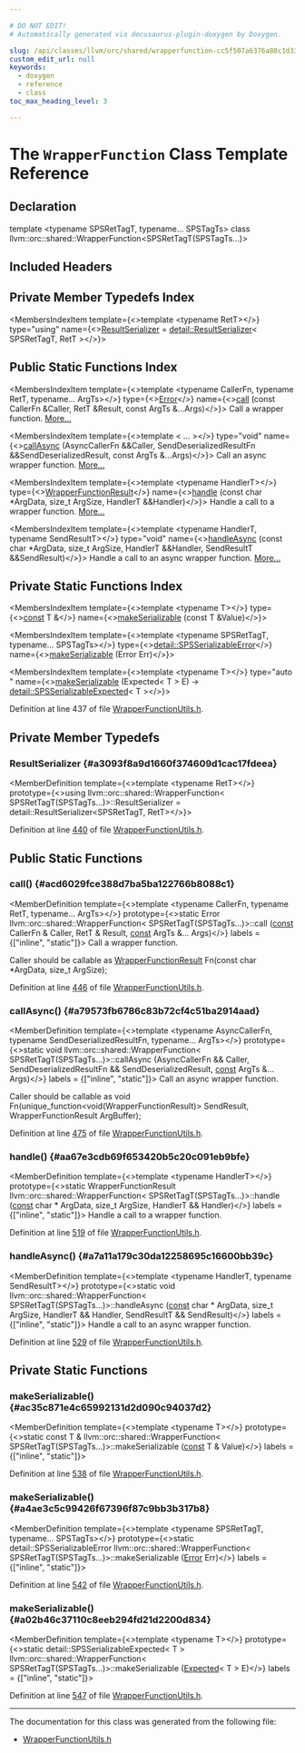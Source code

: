 ```yaml
---

# DO NOT EDIT!
# Automatically generated via docusaurus-plugin-doxygen by Doxygen.

slug: /api/classes/llvm/orc/shared/wrapperfunction-cc5f507a6376a88c1d33fbec441bda7d
custom_edit_url: null
keywords:
  - doxygen
  - reference
  - class
toc_max_heading_level: 3

---
```





# The `WrapperFunction` Class Template Reference

<DoxygenPage pluginConfig={pluginConfig}>



## Declaration

<CodeBlock>template &lt;typename SPSRetTagT, typename... SPSTagTs&gt;
class llvm::orc::shared::WrapperFunction&lt;SPSRetTagT(SPSTagTs...)&gt;</CodeBlock>

## Included Headers

<IncludesList>
<IncludesListItem
  filePath="llvm/ExecutionEngine/Orc/Shared/WrapperFunctionUtils.h"
  permalink="/docs/api/files/include/include/llvm/include/llvm/executionengine/include/llvm/executionengine/orc/include/llvm/executionengine/orc/shared/wrapperfunctionutils-h"
  isLocal="true" />
</IncludesList>

## Private Member Typedefs Index

<MembersIndex>

<MembersIndexItem
  template={<>template &lt;typename RetT&gt;</>}
  type="using"
  name={<><a href="#a3093f8a9d1660f374609d1cac17fdeea">ResultSerializer</a> = <a href="/docs/api/classes/llvm/orc/shared/detail/resultserializer">detail::ResultSerializer</a>&lt; SPSRetTagT, RetT &gt;</>}>
</MembersIndexItem>

</MembersIndex>

## Public Static Functions Index

<MembersIndex>

<MembersIndexItem
  template={<>template &lt;typename CallerFn, typename RetT, typename... ArgTs&gt;</>}
  type={<><a href="/docs/api/classes/llvm/error">Error</a></>}
  name={<><a href="#acd6029fce388d7ba5ba122766b8088c1">call</a> (const CallerFn &amp;Caller, RetT &amp;Result, const ArgTs &amp;...Args)</>}>
Call a wrapper function. <a href="#acd6029fce388d7ba5ba122766b8088c1">More...</a>
</MembersIndexItem>

<MembersIndexItem
  template={<>template &lt; ... &gt;</>}
  type="void"
  name={<><a href="#a79573fb6786c83b72cf4c51ba2914aad">callAsync</a> (AsyncCallerFn &amp;&amp;Caller, SendDeserializedResultFn &amp;&amp;SendDeserializedResult, const ArgTs &amp;...Args)</>}>
Call an async wrapper function. <a href="#a79573fb6786c83b72cf4c51ba2914aad">More...</a>
</MembersIndexItem>

<MembersIndexItem
  template={<>template &lt;typename HandlerT&gt;</>}
  type={<><a href="/docs/api/classes/llvm/orc/shared/wrapperfunctionresult">WrapperFunctionResult</a></>}
  name={<><a href="#aa67e3cdb69f653420b5c20c091eb9bfe">handle</a> (const char &#42;ArgData, size&#95;t ArgSize, HandlerT &amp;&amp;Handler)</>}>
Handle a call to a wrapper function. <a href="#aa67e3cdb69f653420b5c20c091eb9bfe">More...</a>
</MembersIndexItem>

<MembersIndexItem
  template={<>template &lt;typename HandlerT, typename SendResultT&gt;</>}
  type="void"
  name={<><a href="#a7a11a179c30da12258695c16600bb39c">handleAsync</a> (const char &#42;ArgData, size&#95;t ArgSize, HandlerT &amp;&amp;Handler, SendResultT &amp;&amp;SendResult)</>}>
Handle a call to an async wrapper function. <a href="#a7a11a179c30da12258695c16600bb39c">More...</a>
</MembersIndexItem>

</MembersIndex>

## Private Static Functions Index

<MembersIndex>

<MembersIndexItem
  template={<>template &lt;typename T&gt;</>}
  type={<><a href="/docs/api/files/lib/lib/target/lib/target/aarch64/aarch64promoteconstant-cpp/#a90f8350fecae261c25be85d38b451bff">const</a> T &amp;</>}
  name={<><a href="#ac35c871e4c65992131d2d090c94037d2">makeSerializable</a> (const T &amp;Value)</>}>
</MembersIndexItem>

<MembersIndexItem
  template={<>template &lt;typename SPSRetTagT, typename... SPSTagTs&gt;</>}
  type={<><a href="/docs/api/structs/llvm/orc/shared/detail/spsserializableerror">detail::SPSSerializableError</a></>}
  name={<><a href="#a4ae3c5c99426f67396f87c9bb3b317b8">makeSerializable</a> (Error Err)</>}>
</MembersIndexItem>

<MembersIndexItem
  template={<>template &lt;typename T&gt;</>}
  type="auto "
  name={<><a href="#a02b46c37110c8eeb294fd21d2200d834">makeSerializable</a> (Expected&lt; T &gt; E) -&gt; <a href="/docs/api/structs/llvm/orc/shared/detail/spsserializableexpected">detail::SPSSerializableExpected</a>&lt; T &gt;</>}>
</MembersIndexItem>

</MembersIndex>


Definition at line 437 of file <a href="/docs/api/files/include/include/llvm/include/llvm/executionengine/include/llvm/executionengine/orc/include/llvm/executionengine/orc/shared/wrapperfunctionutils-h">WrapperFunctionUtils.h</a>.

<SectionDefinition>

## Private Member Typedefs

### ResultSerializer {#a3093f8a9d1660f374609d1cac17fdeea}

<MemberDefinition
  template={<>template &lt;typename RetT&gt;</>}
  prototype={<>using llvm::orc::shared::WrapperFunction&lt; SPSRetTagT(SPSTagTs...)&gt;::ResultSerializer =  detail::ResultSerializer&lt;SPSRetTagT, RetT&gt;</>}>

Definition at line <a href="/docs/api/files/include/include/llvm/include/llvm/executionengine/include/llvm/executionengine/orc/include/llvm/executionengine/orc/shared/wrapperfunctionutils-h/#l00440">440</a> of file <a href="/docs/api/files/include/include/llvm/include/llvm/executionengine/include/llvm/executionengine/orc/include/llvm/executionengine/orc/shared/wrapperfunctionutils-h">WrapperFunctionUtils.h</a>.
</MemberDefinition>

</SectionDefinition>

<SectionDefinition>

## Public Static Functions

### call() {#acd6029fce388d7ba5ba122766b8088c1}

<MemberDefinition
  template={<>template &lt;typename CallerFn, typename RetT, typename... ArgTs&gt;</>}
  prototype={<>static Error llvm::orc::shared::WrapperFunction&lt; SPSRetTagT(SPSTagTs...)&gt;::call (<a href="/docs/api/files/lib/lib/target/lib/target/aarch64/aarch64promoteconstant-cpp/#a90f8350fecae261c25be85d38b451bff">const</a> CallerFn &amp; Caller, RetT &amp; Result, <a href="/docs/api/files/lib/lib/target/lib/target/aarch64/aarch64promoteconstant-cpp/#a90f8350fecae261c25be85d38b451bff">const</a> ArgTs &amp;... Args)</>}
  labels = {["inline", "static"]}>
Call a wrapper function.

Caller should be callable as <a href="/docs/api/classes/llvm/orc/shared/wrapperfunctionresult">WrapperFunctionResult</a> Fn(const char &#42;ArgData, size&#95;t ArgSize);

Definition at line <a href="/docs/api/files/include/include/llvm/include/llvm/executionengine/include/llvm/executionengine/orc/include/llvm/executionengine/orc/shared/wrapperfunctionutils-h/#l00446">446</a> of file <a href="/docs/api/files/include/include/llvm/include/llvm/executionengine/include/llvm/executionengine/orc/include/llvm/executionengine/orc/shared/wrapperfunctionutils-h">WrapperFunctionUtils.h</a>.
</MemberDefinition>

### callAsync() {#a79573fb6786c83b72cf4c51ba2914aad}

<MemberDefinition
  template={<>template &lt;typename AsyncCallerFn, typename SendDeserializedResultFn, typename... ArgTs&gt;</>}
  prototype={<>static void llvm::orc::shared::WrapperFunction&lt; SPSRetTagT(SPSTagTs...)&gt;::callAsync (AsyncCallerFn &amp;&amp; Caller, SendDeserializedResultFn &amp;&amp; SendDeserializedResult, <a href="/docs/api/files/lib/lib/target/lib/target/aarch64/aarch64promoteconstant-cpp/#a90f8350fecae261c25be85d38b451bff">const</a> ArgTs &amp;... Args)</>}
  labels = {["inline", "static"]}>
Call an async wrapper function.

Caller should be callable as void Fn(unique&#95;function&lt;void(WrapperFunctionResult)&gt; SendResult,
        WrapperFunctionResult ArgBuffer);

Definition at line <a href="/docs/api/files/include/include/llvm/include/llvm/executionengine/include/llvm/executionengine/orc/include/llvm/executionengine/orc/shared/wrapperfunctionutils-h/#l00475">475</a> of file <a href="/docs/api/files/include/include/llvm/include/llvm/executionengine/include/llvm/executionengine/orc/include/llvm/executionengine/orc/shared/wrapperfunctionutils-h">WrapperFunctionUtils.h</a>.
</MemberDefinition>

### handle() {#aa67e3cdb69f653420b5c20c091eb9bfe}

<MemberDefinition
  template={<>template &lt;typename HandlerT&gt;</>}
  prototype={<>static WrapperFunctionResult llvm::orc::shared::WrapperFunction&lt; SPSRetTagT(SPSTagTs...)&gt;::handle (<a href="/docs/api/files/lib/lib/target/lib/target/aarch64/aarch64promoteconstant-cpp/#a90f8350fecae261c25be85d38b451bff">const</a> char &#42; ArgData, size&#95;t ArgSize, HandlerT &amp;&amp; Handler)</>}
  labels = {["inline", "static"]}>
Handle a call to a wrapper function.

Definition at line <a href="/docs/api/files/include/include/llvm/include/llvm/executionengine/include/llvm/executionengine/orc/include/llvm/executionengine/orc/shared/wrapperfunctionutils-h/#l00519">519</a> of file <a href="/docs/api/files/include/include/llvm/include/llvm/executionengine/include/llvm/executionengine/orc/include/llvm/executionengine/orc/shared/wrapperfunctionutils-h">WrapperFunctionUtils.h</a>.
</MemberDefinition>

### handleAsync() {#a7a11a179c30da12258695c16600bb39c}

<MemberDefinition
  template={<>template &lt;typename HandlerT, typename SendResultT&gt;</>}
  prototype={<>static void llvm::orc::shared::WrapperFunction&lt; SPSRetTagT(SPSTagTs...)&gt;::handleAsync (<a href="/docs/api/files/lib/lib/target/lib/target/aarch64/aarch64promoteconstant-cpp/#a90f8350fecae261c25be85d38b451bff">const</a> char &#42; ArgData, size&#95;t ArgSize, HandlerT &amp;&amp; Handler, SendResultT &amp;&amp; SendResult)</>}
  labels = {["inline", "static"]}>
Handle a call to an async wrapper function.

Definition at line <a href="/docs/api/files/include/include/llvm/include/llvm/executionengine/include/llvm/executionengine/orc/include/llvm/executionengine/orc/shared/wrapperfunctionutils-h/#l00529">529</a> of file <a href="/docs/api/files/include/include/llvm/include/llvm/executionengine/include/llvm/executionengine/orc/include/llvm/executionengine/orc/shared/wrapperfunctionutils-h">WrapperFunctionUtils.h</a>.
</MemberDefinition>

</SectionDefinition>

<SectionDefinition>

## Private Static Functions

### makeSerializable() {#ac35c871e4c65992131d2d090c94037d2}

<MemberDefinition
  template={<>template &lt;typename T&gt;</>}
  prototype={<>static const T &amp; llvm::orc::shared::WrapperFunction&lt; SPSRetTagT(SPSTagTs...)&gt;::makeSerializable (<a href="/docs/api/files/lib/lib/target/lib/target/aarch64/aarch64promoteconstant-cpp/#a90f8350fecae261c25be85d38b451bff">const</a> T &amp; Value)</>}
  labels = {["inline", "static"]}>

Definition at line <a href="/docs/api/files/include/include/llvm/include/llvm/executionengine/include/llvm/executionengine/orc/include/llvm/executionengine/orc/shared/wrapperfunctionutils-h/#l00538">538</a> of file <a href="/docs/api/files/include/include/llvm/include/llvm/executionengine/include/llvm/executionengine/orc/include/llvm/executionengine/orc/shared/wrapperfunctionutils-h">WrapperFunctionUtils.h</a>.
</MemberDefinition>

### makeSerializable() {#a4ae3c5c99426f67396f87c9bb3b317b8}

<MemberDefinition
  template={<>template &lt;typename SPSRetTagT, typename... SPSTagTs&gt;</>}
  prototype={<>static detail::SPSSerializableError llvm::orc::shared::WrapperFunction&lt; SPSRetTagT(SPSTagTs...)&gt;::makeSerializable (<a href="/docs/api/classes/llvm/error">Error</a> Err)</>}
  labels = {["inline", "static"]}>

Definition at line <a href="/docs/api/files/include/include/llvm/include/llvm/executionengine/include/llvm/executionengine/orc/include/llvm/executionengine/orc/shared/wrapperfunctionutils-h/#l00542">542</a> of file <a href="/docs/api/files/include/include/llvm/include/llvm/executionengine/include/llvm/executionengine/orc/include/llvm/executionengine/orc/shared/wrapperfunctionutils-h">WrapperFunctionUtils.h</a>.
</MemberDefinition>

### makeSerializable() {#a02b46c37110c8eeb294fd21d2200d834}

<MemberDefinition
  template={<>template &lt;typename T&gt;</>}
  prototype={<>static detail::SPSSerializableExpected&lt; T &gt; llvm::orc::shared::WrapperFunction&lt; SPSRetTagT(SPSTagTs...)&gt;::makeSerializable (<a href="/docs/api/classes/llvm/expected">Expected</a>&lt; T &gt; E)</>}
  labels = {["inline", "static"]}>

Definition at line <a href="/docs/api/files/include/include/llvm/include/llvm/executionengine/include/llvm/executionengine/orc/include/llvm/executionengine/orc/shared/wrapperfunctionutils-h/#l00547">547</a> of file <a href="/docs/api/files/include/include/llvm/include/llvm/executionengine/include/llvm/executionengine/orc/include/llvm/executionengine/orc/shared/wrapperfunctionutils-h">WrapperFunctionUtils.h</a>.
</MemberDefinition>

</SectionDefinition>

<hr/>

The documentation for this class was generated from the following file:

<ul>
<li><a href="/docs/api/files/include/include/llvm/include/llvm/executionengine/include/llvm/executionengine/orc/include/llvm/executionengine/orc/shared/wrapperfunctionutils-h">WrapperFunctionUtils.h</a></li>
</ul>

</DoxygenPage>
